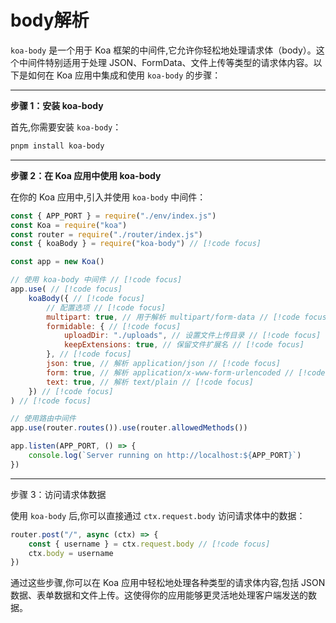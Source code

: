 # body解析

`koa-body` 是一个用于 Koa 框架的中间件,它允许你轻松地处理请求体（body）。这个中间件特别适用于处理 JSON、FormData、文件上传等类型的请求体内容。以下是如何在 Koa 应用中集成和使用 `koa-body` 的步骤：

-----

**步骤 1：安装 koa-body**

首先,你需要安装 `koa-body`：

```bash
pnpm install koa-body
```

-----

**步骤 2：在 Koa 应用中使用 koa-body**

在你的 Koa 应用中,引入并使用 `koa-body` 中间件：

```js
const { APP_PORT } = require("./env/index.js")
const Koa = require("koa")
const router = require("./router/index.js")
const { koaBody } = require("koa-body") // [!code focus]

const app = new Koa()

// 使用 koa-body 中间件 // [!code focus]
app.use( // [!code focus]
	koaBody({ // [!code focus]
		// 配置选项 // [!code focus]
		multipart: true, // 用于解析 multipart/form-data // [!code focus]
		formidable: { // [!code focus]
			uploadDir: "./uploads", // 设置文件上传目录 // [!code focus]
			keepExtensions: true, // 保留文件扩展名 // [!code focus]
		}, // [!code focus]
		json: true, // 解析 application/json // [!code focus]
		form: true, // 解析 application/x-www-form-urlencoded // [!code focus]
		text: true, // 解析 text/plain // [!code focus]
	}) // [!code focus]
) // [!code focus]

// 使用路由中间件
app.use(router.routes()).use(router.allowedMethods())

app.listen(APP_PORT, () => {
	console.log(`Server running on http://localhost:${APP_PORT}`)
})
```

------

步骤 3：访问请求体数据

使用 `koa-body` 后,你可以直接通过 `ctx.request.body` 访问请求体中的数据：

```js
router.post("/", async (ctx) => {
	const { username } = ctx.request.body // [!code focus]
	ctx.body = username
})
```

通过这些步骤,你可以在 Koa 应用中轻松地处理各种类型的请求体内容,包括 JSON 数据、表单数据和文件上传。这使得你的应用能够更灵活地处理客户端发送的数据。
